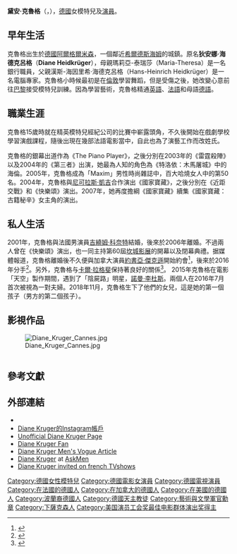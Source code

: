 {{noteTA
|T=zh-hans:黛安·克魯格;zh-hant:黛安·克魯格;zh-tw:黛安·克魯格;zh-hk:戴安·古嘉;zh-mo:戴安·古嘉;
|G1=Show
|G2=Movie
|1=zh-hans:黛安;zh-hant:黛安;zh-tw:黛安;zh-hk:戴安;zh-mo:戴安;
|2=zh-hans:克魯格;zh-hant:克魯格;zh-tw:克魯格;zh-hk:古嘉;zh-mo:古嘉;
|3=zh-hans:戛纳;zh-hk:康城;zh-tw:坎城;
|4=zh-hans:电影节;zh-hk:影展;zh-tw:電影節;
}}
{{藝人
| 姓名     = 黛安·克魯格
| 類型     = 女演員
| 圖片     = Diane Kruger-5300 (cropped).jpg
| 圖片尺寸 = 250px
| 圖片簡介 = 
| 原名     = Diane Heidkrüger
| 外文名   = 
| 外文     = 
| 羅馬拼音 = 
| 英文名   = 
| 綽號     = -{黛安·克魯格}-
| 其他藝名 = 
| 國籍     = {{GER}}、{{USA}}
| 民族     = [[日耳曼人|日耳曼人]]
| 籍貫     = 
| 出生日期 = {{birth date and age|1976|7|15}}
| 出生地點 = {{flag|West Germany}}[[下薩克森|下薩克森州]][[阿爾格米森|阿爾格米森]]
| 生肖     = 
| 星座     = 
| 逝世日期 = 
| 逝世地點 = 
| 職業     = 
| 語言     = [[德語|德語]]、[[英語|英語]]及[[法語|法語]]
| 教育程度 = 中學
| 宗教信仰 = 
| 配偶     = {{marriage|[[吉繞姆·科奈特|吉繞姆·科奈特]]|2001|2006|reason=divorced}}
| 儿女      = 1
| 音樂類型 = 
| 演奏樂器 = 
| 出身地   = 
| 出道作   = 
| 出道日期 = 
| 代表作   = 
| 活躍年代 = 
| 唱片公司 = 
| 經紀公司 = 
| 網站     = 
| cannesfilmawards = '''[[最佳女演员奖_(戛纳电影节)|最佳女演员奖]]'''<br>2017年 《烈愛天堂》
| 相關團體 = 
| 獎項     = 
| IMDb     = 
| 現任成員 = 
| 過往成員 = 
| 音樂專輯 = 
| 電影     = 
| 電視節目 = 
| 舞臺劇   = 
| 書籍     = }}
'''黛安·克魯格'''（{{lang-de|Diane Kruger}}，{{bd|1976年|7月15日|||Kruger}}），[[德國|德國]]女模特兒及[[演員|演員]]。

==早年生活==
克魯格出生於[[德國|德國]][[阿爾格爾米森|阿爾格爾米森]]，一個鄰近[[希爾德斯海姆|希爾德斯海姆]]的城鎮。原名'''狄安娜·海德克呂格'''（'''Diane Heidkrüger'''），母親瑪莉亞-泰瑞莎（Maria-Theresa）是一名銀行職員，父親漢斯-海因里希·海德克呂格（Hans-Heinrich Heidkrüger）是一名電腦專家。克魯格小時候最初是在[[倫敦|倫敦]]學習舞蹈，但是受傷之後，她改變心意前往[[巴黎|巴黎]]接受模特兒訓練。因為學習藝術，克魯格精通[[英語|英語]]、[[法語|法語]]和母語[[德語|德語]]。

==職業生涯==
克魯格15歲時就在精英模特兒經紀公司的比賽中嶄露頭角，不久後開始在戲劇學校學習演戲課程，隨後出現在幾部法語電影當中，自此也為了演藝工作而改姓氏。

克魯格的銀幕出道作為《The Piano Player》，之後分別在2003年的《雷霆殺陣》以及2004年的《第三者》出演，她最為人知的角色為《特洛依：木馬屠城》中的海倫。2005年，克魯格成為「Maxim」男性時尚雜誌中，百大哈燒女人中的第50名。2004年，克魯格與[[尼可拉斯·凱吉|尼可拉斯·凱吉]]合作演出《國家寶藏》，之後分別在《近距交戰》和《快樂頌》演出。2007年，她再度擔綱《國家寶藏》續集《國家寶藏：古籍秘辛》女主角的演出。

==私人生活==
2001年，克魯格與法國男演員[[吉繞姆·科奈特|吉繞姆·科奈特]]結婚，後來於2006年離婚。不過兩人曾在《快樂頌》演出，也一同主持第60屆[[坎城影展|坎城影展]]的開幕以及閉幕典禮。据媒體報道，克魯格離婚後不久便與加拿大演員[[約書亞·傑克遜|約書亞·傑克遜]]開始約會<ref>{{cite news
| url = http://www.sfgate.com/cgi-bin/blogs/dailydish/detail?entry_id=45566
| title = Kruger engaged to Jackson?
| publisher = SFGate
| date = 2009-08-14
| accessdate = 2010-11-21
| language = en}}</ref>，後來於2016年分手<ref>{{cite news|last1=Gugliemi|first1=Jodi|title=Diane Kruger and Joshua Jackson Have Split After 10 Years Together|url=http://www.people.com/article/diane-kruger-joshua-jackson-split|accessdate=18 July 2016|work=[[People_(magazine)|People]]|date=18 July 2016|location=United States}}</ref>。另外，克魯格与[[卡爾·拉格斐|卡爾·拉格斐]]保持著良好的關係<ref>{{cite news
| url = http://www.myfashionlife.com/archives/2009/08/13/diane-krugers-found-a-father-in-karl-lagerfeld/
| title = Diane Kruger’s found a father in Karl Lagerfeld
| publisher = myfashionlife
| date = 2009-08-13
| accessdate = 2010-11-21
| language = en
| archive-url = https://web.archive.org/web/20100606081825/http://www.myfashionlife.com/archives/2009/08/13/diane-krugers-found-a-father-in-karl-lagerfeld/
| archive-date = 2010-06-06
| dead-url = yes
}}</ref>。
2015年克魯格在電影「天空」製作期間，遇到了「陰屍路」明星，[[諾曼·李杜斯|諾曼·李杜斯]]。兩個人在2016年7月首次被視為一對夫婦。2018年11月，克魯格生下了他們的女兒，這是她的第一個孩子（男方的第二個孩子）。

==影視作品==
[[File:Diane_Kruger_Cannes.jpg|thumb]]
{| class="wikitable sortable"
|-
|- bgcolor="#CCCCCC"
! 年度 !! 影片 !! 角色 !! 備註
|-
| 2001 ||《Point de lendemain》 ||Agnes ||Short subject
|-
|rowspan="4"| 2002|| 《Duelles》 || Sabine ||分集 "Mauvaise conduite"
|-
| 《The Piano Player》 || 艾瑞卡 || 
|-
| 《{{link-en|不贊成不反對|Not For, or Against (Quite the Contrary)}}》 || 應召女郎 (A call girl) || 
|-
| 《{{link-en|我的偶像|Mon Idole}}》 || 克萊拉·布洛斯特 (Clara Broustal) || 
|-
|rowspan="1"| 2003 || 《{{link-en|雷霆殺陣|Michel Vaillant (film)}}》 || 茱莉·伍德 (Julie Wood) ||
|-
|rowspan="4"| 2004 || 《[[特洛伊：木馬屠城|特洛伊：木馬屠城]]》 || [[海倫_(神話)|海倫]] ||
|-
| 《[[第三者_(2004年電影)|第三者]]》 || 麗莎 ||
|-
| 《[[國家寶藏_(電影)|國家寶藏]]》 || 愛比蓋兒·崔斯 ||
|-
| 《{{link-en|不定時休眠者|Narco (film)}}》 || 俱樂部中的女孩 ||
|-
|rowspan="2"| 2005 || 《Frankie》 || 法蘭琪 (Frankie) ||
|-
| 《[[聖誕快樂_(電影)|聖誕快樂]]》 || 安娜·索倫珊 ||
|-
|rowspan="2"| 2006 || 《[[鐵面急先鋒|鐵面急先鋒]]》 || 康斯坦絲·雷德斯基 (Constance Bolkonsky) ||
|-
| 《[[貝多芬未緣曲|貝多芬未緣曲]]》 || 安娜·霍茲（Anna Holtz） ||
|-
|rowspan="4"| 2007 ||  《{{link-en|再見曼德拉|Goodbye Bafana}}》 ||格洛莉·葛瑞高莉 (Gloria Gregory) ||
|-
| 《{{link-en|男人四十只春一張嘴|Days of Darkness (2007 Canadian film)}}》 || 薇若妮卡·史達 (Veronica Star)||
|-
| 《{{link-en|反恐腥聞|The Hunting Party (2007 film)}}》 ||慕杰娜 (Mirjana) ||
|-
|  《[[國家寶藏：古籍秘辛|國家寶藏：古籍秘辛]]》 || 愛比蓋兒·崔斯 ||
|-
| 2008 || 《{{link-en|為愛，贖命|Anything for Her}}》 || 麗莎 (Lisa Aucler) ||
|-
|rowspan="3"| 2009 || 《[[惡棍特工|惡棍特工]]》 ||布莉姬·范·海慕絲瑪克 (Bridget Von Hammersmark) ||
|-
|  《[[倒帶人生|倒帶人生]]》 || 安娜 ||
|-
| 《{{link-en|間諜再見|Farewell (2009 film)}}》 || Femme jogging ||
|-
|rowspan="3"| 2010 || 《{{link-en|救女心切|Inhale (film)}}》 || Diane Stanton ||
|-
| 《[[危機邊緣|危機邊緣]]》 || 安娜·霍茲 ||分集 {{tsl|en|Olivia. In the Lab. With the Revolver.|Olivia. In the Lab. With the Revolver}} 
|-
|  《[[不設限的美麗|不設限的美麗]]》 || Clara ||
|-
|rowspan="2"| 2011 || 《[[無名殺機|無名殺機]]》 || 吉娜 (Gina） ||
|-
| 《[[沙漠神兵|沙漠神兵]]》 || Diane Stanton ||
|-
|rowspan="2"| 2012 ||《{{link-en|情慾凡爾賽|Farewell, My Queen}}》 || [[瑪麗·安東妮德|瑪麗·安東妮德]] ||
|-
| 《[[真愛找冤家|真愛找冤家]]》 || 伊莎貝爾 ||
|-
|rowspan="3"| 2013 || 《[[宿主_(電影)|宿主]]》 || 搜捕手/蕾西 ||
|-
| 《[[男孩們和吉約姆|男孩們和吉約姆]]》 ||  Ingeborg ||
|-
| 《{{link-en|加拉巴哥事件|The Galapagos Affair: Satan Came to Eden}}》 ||  旁白||紀錄片
|-
|rowspan="1"| 2013-2014 || 《{{link-en|雙城追兇|The Bridge (U.S. TV series)}}》 || Detective Sonya Cross ||TV,2季,共26集
|-
|rowspan="1"| 2014 || 《[[少年林肯|少年林肯]]》 || {{link-en|莎拉·布什·約翰斯頓|Sarah Bush Lincoln}} ||
|-
|rowspan="3"| 2015 || 《{{link-en|馬里蘭莊園|Disorder (2015 film)}}》 || Jessie ||
|-
| 《{{link-en|幸福再敲門|Fathers and Daughters}}》 || Elizabeth ||
|-
| 《{{link-en|自由天空|Sky (film)}}》 || Romy ||
|-
|rowspan="1"| 2016 || 《[[慕色拉行動_(電影)|慕色拉行動]]》 || 凱西·埃爾茲（Kathy Ertz） ||
|-
|rowspan="1"| 2017 || 《[[烈愛天堂|烈愛天堂]]》 || 卡蒂雅 (Katja Sekerci） ||
|-
|rowspan="2"| 2018 || 《{{le|JT·萊羅伊 (電影)|JT LeRoy (film)|JT·萊羅伊}}》 || Eva ||
|-
| 《[[馬克的異想世界|馬克的異想世界]]》 || Deja Thoris || 
|-
|rowspan="1"| 2019 || 《{{le|雙面特務|The Operative (film)}}》 || Rachel ||
|-
|rowspan="1"| 2022 || 《[[355：諜影特攻|355：諜影特攻]]》 || Marie ||
|}

==參考文獻==
{{references}}

==外部連結==
{{Commonscat|Diane Kruger}}
* {{imdb name|1208167|Diane Kruger}}
*[https://instagram.com/dianekruger Diane Kruger的Instagram帳戶]
* [https://web.archive.org/web/20080220095906/http://www.dianekruger.nl/ Unofficial Diane Kruger Page]
* [https://web.archive.org/web/20080209183741/http://www.diane-kruger.net/ Diane Kruger Fan]
* [https://web.archive.org/web/20080216005917/http://www.mensvogue.com/arts/movies/articles/2007/12/diane_kruger  Diane Kruger Men's Vogue Article]
* [https://web.archive.org/web/20061004193323/http://www.askmen.com/women/actress_200/244_diane_kruger.html Diane Kruger] at [[AskMen|AskMen]]
* [http://www.dailymotion.com/supertweety/1 Diane Kruger invited on french TVshows]
{{坎城影展最佳女演員獎}}
{{衛星獎最佳女主角}}
{{2001至2010年美国演员工会奖最佳电影群体演出奖}}

{{Authority control}}
{{DEFAULTSORT:Kruger, Diane}}
[[Category:德國女性模特兒|Category:德國女性模特兒]]
[[Category:德國電影女演員|Category:德國電影女演員]]
[[Category:德國電視演員|Category:德國電視演員]]
[[Category:在法國的德國人|Category:在法國的德國人]]
[[Category:在加拿大的德國人|Category:在加拿大的德國人]]
[[Category:在美國的德國人|Category:在美國的德國人]]
[[Category:波蘭裔德國人|Category:波蘭裔德國人]]
[[Category:德國天主教徒|Category:德國天主教徒]]
[[Category:藝術與文學軍官勳章|Category:藝術與文學軍官勳章]]
[[Category:下薩克森人|Category:下薩克森人]]
[[Category:美国演员工会奖最佳电影群体演出奖得主|Category:美国演员工会奖最佳电影群体演出奖得主]]